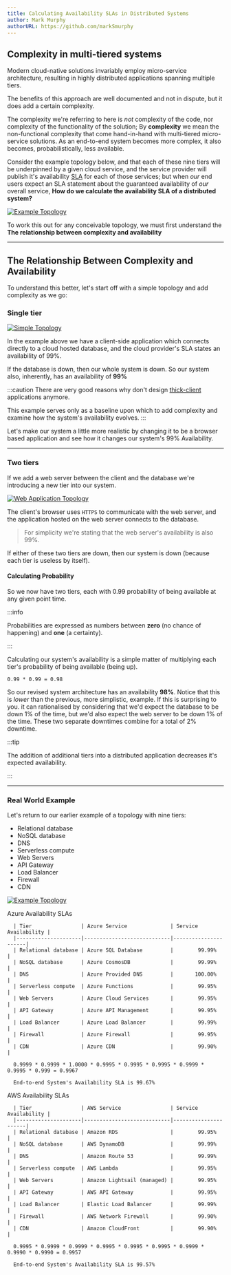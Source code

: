 ```yaml
---
title: Calculating Availability SLAs in Distributed Systems
author: Mark Murphy
authorURL: https://github.com/markSmurphy
---
```



## Complexity in multi-tiered systems

Modern cloud-native solutions invariably employ micro-service architecture, resulting in highly distributed applications spanning multiple tiers.

The benefits of this approach are well documented and not in dispute, but it does add a certain complexity.

The complexity we're referring to here is *not* complexity of the code, nor complexity of the functionality of the solution; By **complexity** we mean the non-functional complexity that come hand-in-hand with multi-tiered micro-service solutions. As an end-to-end system becomes more complex, it also becomes, probabilistically, less available.

Consider the example topology below, and that each of these nine tiers will be underpinned by a given cloud service, and the service provider will publish it's availability [SLA](https://en.wikipedia.org/wiki/Service-level_agreement) for each of those services; but when *our* end users expect an SLA statement about the guaranteed availability of *our* overall service, **How do we calculate the availability SLA of a distributed system?**

[![Example Topology](./img/High_Availability_Example.png)](./img/High_Availability_Example.png)

To work this out for any conceivable topology, we must first understand the **The relationship between complexity and availability**

---

## The Relationship Between Complexity and Availability

To understand this better, let's start off with a simple topology and add complexity as we go:

### Single tier

[![Simple Topology](./img/High_Availability_Simple_Topology.png)](./img/High_Availability_Simple_Topology.png)

In the example above we have a client-side application which connects directly to a cloud hosted database, and the cloud provider's SLA states an availability of 99%.

If the database is down, then our whole system is down. So our system also, inherently, has an availability of **99%**

:::caution
There are very good reasons why don't design [thick-client](https://en.wikipedia.org/w/index.php?title=Thick_client&redirect=yes) applications anymore.

This example serves only as a baseline upon which to add complexity and examine how the system's availability evolves.
:::

Let's make our system a little more realistic by changing it to be a browser based application and see how it changes our system's 99% Availability.

---

### Two tiers

If we add a web server between the client and the database we're introducing a new tier into our system.

[![Web Application Topology](./img/High_Availability_Web_app.png)](./img/High_Availability_Web_app.png)

The client's browser uses `HTTPS` to communicate with the web server, and the application hosted on the web server connects to the database.

> For simplicity we're stating that the web server's availability is also 99%.

If either of these two tiers are down, then our system is down (because each tier is useless by itself).

#### Calculating Probability

So we now have two tiers, each with 0.99 probability of being available at any given point time.

:::info

Probabilities are expressed as numbers between **zero** (no chance of happening) and **one** (a certainty).

:::

Calculating our system's availability is a simple matter of multiplying each tier's probability of being available (being up).

```text
0.99 * 0.99 = 0.98
```

So our revised system architecture has an availability **98%**. Notice that this is *lower* than the previous, more simplistic, example. If this is surprising to you. it can rationalised by considering that we'd expect the database to be down 1% of the time, but we'd also expect the web server to be down 1% of the time. These two separate downtimes combine for a total of 2% downtime.

:::tip

The addition of additional tiers into a distributed application decreases it's expected availability.

:::

---

### Real World Example

Let's return to our earlier example of a topology with nine tiers:

   * Relational database
   * NoSQL database
   * DNS
   * Serverless compute
   * Web Servers
   * API Gateway
   * Load Balancer
   * Firewall
   * CDN

[![Example Topology](./img/High_Availability_Example.png)](./img/High_Availability_Example.png)


<Tabs>
  <TabItem value="azure" label="Azure" default>
      Azure Availability SLAs

      | Tier                | Azure Service              | Service Availability |
      |---------------------|----------------------------|----------------------|
      | Relational database | Azure SQL Database         |        99.99%        |
      | NoSQL database      | Azure CosmosDB             |        99.99%        |
      | DNS                 | Azure Provided DNS         |       100.00%        |
      | Serverless compute  | Azure Functions            |        99.95%        |
      | Web Servers         | Azure Cloud Services       |        99.95%        |
      | API Gateway         | Azure API Management       |        99.95%        |
      | Load Balancer       | Azure Load Balancer        |        99.99%        |
      | Firewall            | Azure Firewall             |        99.95%        |
      | CDN                 | Azure CDN                  |        99.90%        |

      0.9999 * 0.9999 * 1.0000 * 0.9995 * 0.9995 * 0.9995 * 0.9999 * 0.9995 * 0.999 = 0.9967

      End-to-end System's Availability SLA is 99.67%
  </TabItem>
  <TabItem value="aws" label="AWS">
      AWS Availability SLAs

      | Tier                | AWS Service                | Service Availability |
      |---------------------|----------------------------|----------------------|
      | Relational database | Amazon RDS                 |        99.95%        |
      | NoSQL database      | AWS DynamoDB               |        99.99%        |
      | DNS                 | Amazon Route 53            |        99.99%        |
      | Serverless compute  | AWS Lambda                 |        99.95%        |
      | Web Servers         | Amazon Lightsail (managed) |        99.95%        |
      | API Gateway         | AWS API Gateway            |        99.95%        |
      | Load Balancer       | Elastic Load Balancer      |        99.99%        |
      | Firewall            | AWS Network Firewall       |        99.90%        |
      | CDN                 | Amazon CloudFront          |        99.90%        |

      0.9995 * 0.9999 * 0.9999 * 0.9995 * 0.9995 * 0.9995 * 0.9999 * 0.9990 * 0.9990 = 0.9957

      End-to-end System's Availability SLA is 99.57%
  </TabItem>
</Tabs>